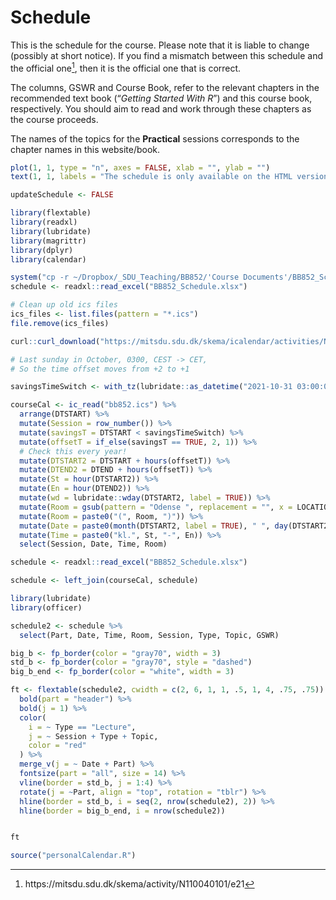 # Schedule

This is the schedule for the course. 
Please note that it is liable to change (possibly at short notice). 
If you find a mismatch between this schedule and the official one^[https://mitsdu.sdu.dk/skema/activity/N110040101/e21], then it is the official one that is correct.

The columns, GSWR and Course Book, refer to the relevant chapters in the recommended text book ("*Getting Started With R*") and this course book, respectively. You should aim to read and work through these chapters as the course proceeds.

The names of the topics for the **Practical** sessions corresponds to the chapter names in this website/book.

```r
plot(1, 1, type = "n", axes = FALSE, xlab = "", ylab = "")
text(1, 1, labels = "The schedule is only available on the HTML version of this document")
```

```r
updateSchedule <- FALSE
```


```r
library(flextable)
library(readxl)
library(lubridate)
library(magrittr)
library(dplyr)
library(calendar)

system("cp -r ~/Dropbox/_SDU_Teaching/BB852/'Course Documents'/BB852_Schedule.xlsx ~/Dropbox/_SDU_Teaching/BB852/BB852_Book/BB852_Schedule.xlsx")
schedule <- readxl::read_excel("BB852_Schedule.xlsx")
```

```r
# Clean up old ics files
ics_files <- list.files(pattern = "*.ics")
file.remove(ics_files)

curl::curl_download("https://mitsdu.sdu.dk/skema/icalendar/activities/N110040101/e21/e21", destfile = "bb852.ics")
```


```r

# Last sunday in October, 0300, CEST -> CET,
# So the time offset moves from +2 to +1

savingsTimeSwitch <- with_tz(lubridate::as_datetime("2021-10-31 03:00:00"), "Europe/Copenhagen")

courseCal <- ic_read("bb852.ics") %>%
  arrange(DTSTART) %>%
  mutate(Session = row_number()) %>%
  mutate(savingsT = DTSTART < savingsTimeSwitch) %>%
  mutate(offsetT = if_else(savingsT == TRUE, 2, 1)) %>%
  # Check this every year!
  mutate(DTSTART2 = DTSTART + hours(offsetT)) %>%
  mutate(DTEND2 = DTEND + hours(offsetT)) %>%
  mutate(St = hour(DTSTART2)) %>%
  mutate(En = hour(DTEND2)) %>%
  mutate(wd = lubridate::wday(DTSTART2, label = TRUE)) %>%
  mutate(Room = gsub(pattern = "Odense ", replacement = "", x = LOCATION)) %>%
  mutate(Room = paste0("(", Room, ")")) %>%
  mutate(Date = paste0(month(DTSTART2, label = TRUE), " ", day(DTSTART2), ", ", wd)) %>%
  mutate(Time = paste0("kl.", St, "-", En)) %>%
  select(Session, Date, Time, Room)

schedule <- readxl::read_excel("BB852_Schedule.xlsx")

schedule <- left_join(courseCal, schedule)
```


```r
library(lubridate)
library(officer)

schedule2 <- schedule %>%
  select(Part, Date, Time, Room, Session, Type, Topic, GSWR)

big_b <- fp_border(color = "gray70", width = 3)
std_b <- fp_border(color = "gray70", style = "dashed")
big_b_end <- fp_border(color = "white", width = 3)

ft <- flextable(schedule2, cwidth = c(2, 6, 1, 1, .5, 1, 4, .75, .75)) %>%
  bold(part = "header") %>%
  bold(j = 1) %>%
  color(
    i = ~ Type == "Lecture",
    j = ~ Session + Type + Topic,
    color = "red"
  ) %>%
  merge_v(j = ~ Date + Part) %>%
  fontsize(part = "all", size = 14) %>%
  vline(border = std_b, j = 1:4) %>%
  rotate(j = ~Part, align = "top", rotation = "tblr") %>%
  hline(border = std_b, i = seq(2, nrow(schedule2), 2)) %>%
  hline(border = big_b_end, i = nrow(schedule2))


ft
```

```r
source("personalCalendar.R")
```
